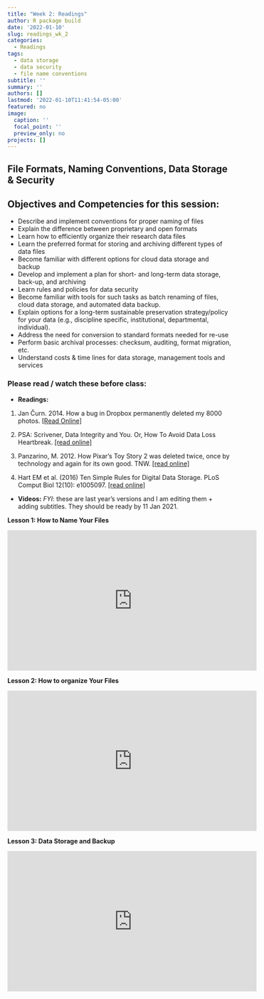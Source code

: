 ```yaml
---
title: "Week 2: Readings"
author: R package build
date: '2022-01-10'
slug: readings_wk_2
categories:
  - Readings
tags:
  - data storage
  - data security
  - file name conventions
subtitle: ''
summary: ''
authors: []
lastmod: '2022-01-10T11:41:54-05:00'
featured: no
image:
  caption: ''
  focal_point: ''
  preview_only: no
projects: []
---
```


## File Formats, Naming Conventions, Data Storage & Security

## Objectives and Competencies for this session:  

  * Describe and implement conventions for proper naming of files 
  * Explain the difference between proprietary and open formats
  * Learn how to efficiently organize their research data files
  * Learn the preferred format for storing and archiving different types of data files
  * Become familiar with different options for cloud data storage and backup 
  * Develop and implement a plan for short- and long-term data storage, back-up, and archiving
  * Learn rules and policies for data security 
  * Become familiar with tools for such tasks as batch renaming of files, cloud data storage, and automated data backup.
  * Explain options for a long-term sustainable preservation strategy/policy for your data (e.g., discipline specific, institutional, departmental, individual).
  * Address the need for conversion to standard formats needed for re-use
  * Perform basic archival processes: checksum, auditing, format migration, etc.
  * Understand costs & time lines for data storage, management tools and services

### Please read / watch these before class:


* **Readings: **

1.  Jan Čurn. 2014. How a bug in Dropbox permanently deleted my 8000 photos.  [[Read Online]](https://medium.com/@jancurn/how-bug-in-dropbox-permanently-deleted-my-8000-photos-cb7dcf13647b) 

2.  PSA: Scrivener, Data Integrity and You. Or, How To Avoid Data Loss Heartbreak.  [[read online]](https://www.reddit.com/r/writing/comments/62hr7o/psa_scrivener_data_integrity_and_you_or_how_to/) 

3. Panzarino, M. 2012. How Pixar’s Toy Story 2 was deleted twice, once by technology and again for its own good. TNW.  [[read online]](https://thenextweb.com/media/2012/05/21/how-pixars-toy-story-2-was-deleted-twice-once-by-technology-and-again-for-its-own-good/)

4.  Hart EM et al. (2016) Ten Simple Rules for Digital Data Storage. PLoS Comput Biol 12(10): e1005097. [[read online]](https://doi.org/10.1371/journal.pcbi.1005097)


* **Videos:** _FYI_: these are last year's versions and I am editing them + adding subtitles. They should be ready by 11 Jan 2021.
 

**Lesson 1: How to Name Your Files**  

<iframe width="560" height="315" src="https://www.youtube.com/embed/BMwI7ubvTnE" title="YouTube video player" frameborder="0" allow="accelerometer; autoplay; clipboard-write; encrypted-media; gyroscope; picture-in-picture" allowfullscreen></iframe>


**Lesson 2: How to organize Your Files**  

<iframe width="560" height="315" src="https://www.youtube.com/embed/h1hIKNC64ac" title="YouTube video player" frameborder="0" allow="accelerometer; autoplay; clipboard-write; encrypted-media; gyroscope; picture-in-picture" allowfullscreen></iframe>



**Lesson 3: Data Storage and Backup**

<iframe width="560" height="315" src="https://www.youtube.com/embed/H06GSL66Mec" title="YouTube video player" frameborder="0" allow="accelerometer; autoplay; clipboard-write; encrypted-media; gyroscope; picture-in-picture" allowfullscreen></iframe>

